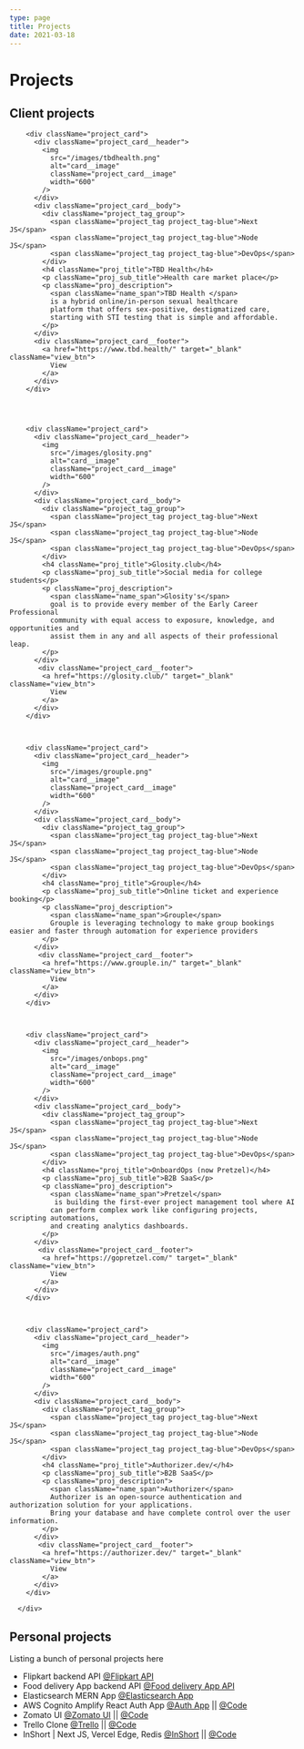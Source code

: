 ```yaml
---
type: page
title: Projects
date: 2021-03-18
---
```


# Projects


## Client projects

 <div className="project_container">

        <div className="project_card">
          <div className="project_card__header">
            <img
              src="/images/tbdhealth.png"
              alt="card__image"
              className="project_card__image"
              width="600"
            />
          </div>
          <div className="project_card__body">
            <div className="project_tag_group">
              <span className="project_tag project_tag-blue">Next JS</span>
              <span className="project_tag project_tag-blue">Node JS</span>
              <span className="project_tag project_tag-blue">DevOps</span>
            </div>
            <h4 className="proj_title">TBD Health</h4>
            <p className="proj_sub_title">Health care market place</p>
            <p className="proj_description">
              <span className="name_span">TBD Health </span>
              is a hybrid online/in-person sexual healthcare
              platform that offers sex-positive, destigmatized care,
              starting with STI testing that is simple and affordable.
            </p>
          </div>
          <div className="project_card__footer">
            <a href="https://www.tbd.health/" target="_blank" className="view_btn">
              View
            </a>
          </div>
        </div>




        <div className="project_card">
          <div className="project_card__header">
            <img
              src="/images/glosity.png"
              alt="card__image"
              className="project_card__image"
              width="600"
            />
          </div>
          <div className="project_card__body">
            <div className="project_tag_group">
              <span className="project_tag project_tag-blue">Next JS</span>
              <span className="project_tag project_tag-blue">Node JS</span>
              <span className="project_tag project_tag-blue">DevOps</span>
            </div>
            <h4 className="proj_title">Glosity.club</h4>
            <p className="proj_sub_title">Social media for college students</p>
            <p className="proj_description">
              <span className="name_span">Glosity's</span>
              goal is to provide every member of the Early Career Professional
              community with equal access to exposure, knowledge, and opportunities and
              assist them in any and all aspects of their professional leap.
            </p>
          </div>
           <div className="project_card__footer">
            <a href="https://glosity.club/" target="_blank" className="view_btn">
              View
            </a>
          </div>
        </div>



        <div className="project_card">
          <div className="project_card__header">
            <img
              src="/images/grouple.png"
              alt="card__image"
              className="project_card__image"
              width="600"
            />
          </div>
          <div className="project_card__body">
            <div className="project_tag_group">
              <span className="project_tag project_tag-blue">Next JS</span>
              <span className="project_tag project_tag-blue">Node JS</span>
              <span className="project_tag project_tag-blue">DevOps</span>
            </div>
            <h4 className="proj_title">Grouple</h4>
            <p className="proj_sub_title">Online ticket and experience booking</p>
            <p className="proj_description">
              <span className="name_span">Grouple</span>
              Grouple is leveraging technology to make group bookings easier and faster through automation for experience providers
            </p>
          </div>
           <div className="project_card__footer">
            <a href="https://www.grouple.in/" target="_blank" className="view_btn">
              View
            </a>
          </div>
        </div>



        <div className="project_card">
          <div className="project_card__header">
            <img
              src="/images/onbops.png"
              alt="card__image"
              className="project_card__image"
              width="600"
            />
          </div>
          <div className="project_card__body">
            <div className="project_tag_group">
              <span className="project_tag project_tag-blue">Next JS</span>
              <span className="project_tag project_tag-blue">Node JS</span>
              <span className="project_tag project_tag-blue">DevOps</span>
            </div>
            <h4 className="proj_title">OnboardOps (now Pretzel)</h4>
            <p className="proj_sub_title">B2B SaaS</p>
            <p className="proj_description">
              <span className="name_span">Pretzel</span>
               is building the first-ever project management tool where AI
              can perform complex work like configuring projects, scripting automations,
              and creating analytics dashboards.
            </p>
          </div>
           <div className="project_card__footer">
            <a href="https://gopretzel.com/" target="_blank" className="view_btn">
              View
            </a>
          </div>
        </div>



        <div className="project_card">
          <div className="project_card__header">
            <img
              src="/images/auth.png"
              alt="card__image"
              className="project_card__image"
              width="600"
            />
          </div>
          <div className="project_card__body">
            <div className="project_tag_group">
              <span className="project_tag project_tag-blue">Next JS</span>
              <span className="project_tag project_tag-blue">Node JS</span>
              <span className="project_tag project_tag-blue">DevOps</span>
            </div>
            <h4 className="proj_title">Authorizer.dev/</h4>
            <p className="proj_sub_title">B2B SaaS</p>
            <p className="proj_description">
              <span className="name_span">Authorizer</span>
              Authorizer is an open-source authentication and authorization solution for your applications.
              Bring your database and have complete control over the user information.
            </p>
          </div>
           <div className="project_card__footer">
            <a href="https://authorizer.dev/" target="_blank" className="view_btn">
              View
            </a>
          </div>
        </div>

      </div>

## Personal projects

Listing a bunch of personal projects here

- Flipkart backend API [@Flipkart API](https://github.com/adutta93/ecommerce-app-backend)
- Food delivery App backend API [@Food delivery App API](https://github.com/adutta93/food-delivery-backend)
- Elasticsearch MERN App [@Elasticsearch App](https://github.com/adutta93/mern-elasticsearch-search-app)
- AWS Cognito Amplify React Auth App [@Auth App](https://master.duklmjjsx0lyn.amplifyapp.com/) || [@Code](https://github.com/adutta93/aws-react-amplify-cognito)
- Zomato UI [@Zomato UI](https://zomato-clone-by-akash.netlify.app/) || [@Code](https://github.com/adutta93/zomato-clone)
- Trello Clone [@Trello](https://trello-clone-new-akash.netlify.app/#) || [@Code](https://github.com/adutta93/trello)
- InShort | Next JS, Vercel Edge, Redis [@InShort](https://next-js-url-shortner.vercel.app/') || [@Code](https://github.com/adutta93/next-js-url-shortner)
